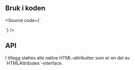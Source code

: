 
<Meta title="Design system/GlobalMessage/API" component={GlobalMessage} />

<ComponentLinkRow
  docsHref="https://design.domstol.no/987b33f71/p/99d09e-messages/b/164d4b"
  figmaHref="https://www.figma.com/file/ewqSDmkgqDQ5PyOsRp4V5b/?node-id=155%3A39"
  githubHref="https://github.com/domstolene/designsystem/tree/master/components/src/components/GlobalMessage"
/>

## Bruk i koden

<Source code={`

<GlobalMessage message="Dette er en global melding" />
`} />

## API

<ArgsTable story={PRIMARY_STORY} />
I tillegg støttes alle native HTML-attributter som er en del av `HTMLAttributes<HTMLDivElement>`-interface.
